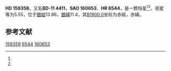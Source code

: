 {{Starbox begin
| name = HD 159358
}}
{{Starbox observe
| epoch = [[J2000.0|J2000.0]]
| constell = {{星座名待查}}<ref name=SIMBAD>{{cite web
 | url=http://simbad.u-strasbg.fr/simbad/sim-id?Ident=HR+6544
 | title =Pulsating variable Star
 | publisher=Centre de Données astronomiques de Strasbourg
 | work=SIMBAD
 | accessdate=2012-07-13}}</ref><ref name=DATA>{{cite web
 | url=http://vizier.u-strasbg.fr/viz-bin/VizieR-5?-out.add=.&-source=5050&-corr=PK=HR&-out.max=9999&HR=6544
 | title=VizieR Detailed Page
 | accessdate=2012-07-13
 | archive-date=2016-03-05
 | archive-url=https://web.archive.org/web/20160305021254/http://vizier.u-strasbg.fr/viz-bin/VizieR-5?-out.add=.&-source=5050&-corr=PK=HR&-out.max=9999&HR=6544
 | dead-url=no
 }}</ref>
| 星官 = 
| ra = {{RA|17|34|46.4}}<ref name=SIMBAD /><ref name=DATA />
| dec = {{DEC|-11|14|31}}<ref name=SIMBAD /><ref name=DATA />
| appmag_v = 5.55<ref name=SIMBAD /><ref name=DATA />
}}
{{Starbox character
| class = B8Vn<ref name=SIMBAD /><ref name=DATA />
| b-v = 0.02<ref name=SIMBAD /><ref name=DATA />
| u-b = -0.17<ref name=SIMBAD /><ref name=DATA />
| r-i = <ref name=SIMBAD /><ref name=DATA />
| variable = 
}}
{{Starbox astrometry
| radial_v = -0.17
| prop_mo_ra = -11
| parallax = 
| p_error = 
}}
{{Starbox catalog
| names =BD-11 4411，[[SAO星表|SAO]] 160653，[[HD星表|HD]] 159358，[[HR星表|HR]] 6544}}
{{Starbox reference |Simbad=HR+6544}}
{{Starbox end}}

'''HD 159358'''，又名'''BD-11 4411'''，'''SAO 160653'''、'''HR 6544'''，是一颗恒星<ref name=SIMBAD /><ref name=DATA />，视星等为5.55，位于[[銀道座標系|銀經]]13.86，[[銀道座標系|銀緯]]11.4，其[[B1900.0|B1900.0]]坐标为赤經{{RA|17|29|12.6}}，赤緯{{DEC|-11|11.4|27}}。

== 参考文献 ==
{{reflist}}

{{star-stub}}

[[Category:HD和HDE天體|159358]]
[[Category:HR天體|6544]]
[[Category:SAO天體|160653]]